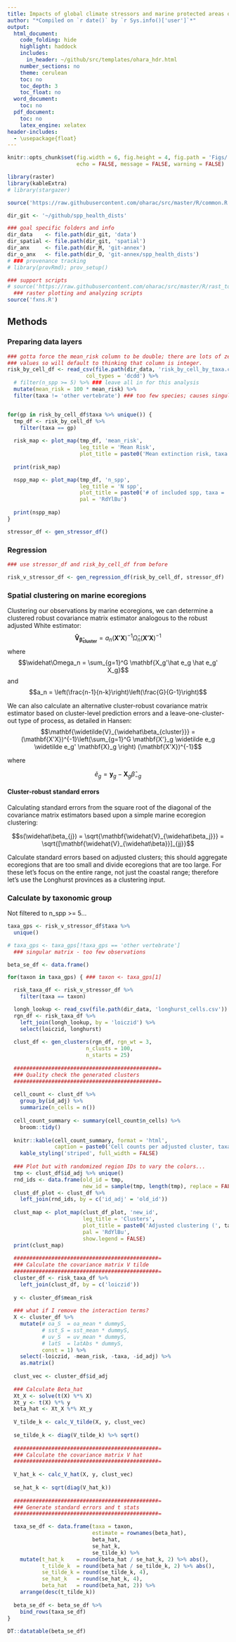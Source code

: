 ```yaml
---
title: Impacts of global climate stressors and marine protected areas on biodiversity risk
author: "*Compiled on `r date()` by `r Sys.info()['user']`*"
output:
  html_document:
    code_folding: hide
    highlight: haddock
    includes:
      in_header: ~/github/src/templates/ohara_hdr.html
    number_sections: no
    theme: cerulean
    toc: no
    toc_depth: 3
    toc_float: no
  word_document:
    toc: no
  pdf_document:
    toc: no
    latex_engine: xelatex
header-includes: 
  - \usepackage{float}
---
```


``` r

knitr::opts_chunk$set(fig.width = 6, fig.height = 4, fig.path = 'Figs/',
                      echo = FALSE, message = FALSE, warning = FALSE)

library(raster)
library(kableExtra)
# library(stargazer)

source('https://raw.githubusercontent.com/oharac/src/master/R/common.R')

dir_git <- '~/github/spp_health_dists'

### goal specific folders and info
dir_data    <- file.path(dir_git, 'data')
dir_spatial <- file.path(dir_git, 'spatial')
dir_anx     <- file.path(dir_M, 'git-annex')
dir_o_anx   <- file.path(dir_O, 'git-annex/spp_health_dists')
# ### provenance tracking
# library(provRmd); prov_setup()

### support scripts
# source('https://raw.githubusercontent.com/oharac/src/master/R/rast_tools.R')) 
  ### raster plotting and analyzing scripts
source('fxns.R')

```


## Methods 

### Preparing data layers

``` r

### gotta force the mean_risk column to be double; there are lots of zero
### values so will default to thinking that column is integer.
risk_by_cell_df <- read_csv(file.path(dir_data, 'risk_by_cell_by_taxa.csv'),
                         col_types = 'dcdd') %>%
  # filter(n_spp >= 5) %>% ### leave all in for this analysis
  mutate(mean_risk = 100 * mean_risk) %>%
  filter(taxa != 'other vertebrate') ### too few species; causes singular matrix


for(gp in risk_by_cell_df$taxa %>% unique()) {
  tmp_df <- risk_by_cell_df %>%
    filter(taxa == gp)
  
  risk_map <- plot_map(tmp_df, 'mean_risk', 
                       leg_title = 'Mean Risk',
                       plot_title = paste0('Mean extinction risk, taxa = ', gp))
  
  print(risk_map)

  nspp_map <- plot_map(tmp_df, 'n_spp', 
                       leg_title = 'N spp',
                       plot_title = paste0('# of included spp, taxa = ', gp),
                       pal = 'RdYlBu')
  
  print(nspp_map)
}

```


``` r

stressor_df <- gen_stressor_df()

```

### Regression

``` r

### use stressor_df and risk_by_cell_df from before

risk_v_stressor_df <- gen_regression_df(risk_by_cell_df, stressor_df)

```

### Spatial clustering on marine ecoregions

Clustering our observations by marine ecoregions, we can determine a clustered robust covariance matrix estimator analogous to the robust adjusted White estimator:
$$\mathbf{\widehat{V}_{\widehat\beta_{cluster}}} = a_n(\mathbf{X'X})^{-1}\widehat\Omega_n (\mathbf{X'X})^{-1}$$
where
$$\widehat\Omega_n = \sum_{g=1}^G \mathbf{X_g'\hat e_g \hat e_g' X_g}$$
and 
$$a_n = \left(\frac{n-1}{n-k}\right)\left(\frac{G}{G-1}\right)$$


We can also calculate an alternative cluster-robust covariance matrix estimator based on cluster-level prediction errors and a leave-one-cluster-out type of process, as detailed in Hansen:
$$\mathbf{\widetilde{V}_{\widehat\beta_{cluster}}} = (\mathbf{X'X})^{-1}\left(\sum_{g=1}^G \mathbf{X'}_g \widetilde e_g \widetilde e_g' \mathbf{X}_g \right) (\mathbf{X'X})^{-1}$$

where 

$$\widetilde e_g = \mathbf{y}_g - \mathbf{X}_g \widehat \beta_{-g}$$

#### Cluster-robust standard errors

Calculating standard errors from the square root of the diagonal of the covariance matrix estimators based upon a simple marine ecoregion clustering:

$$s(\widehat\beta_{j}) = \sqrt{\mathbf{\widehat{V}_{\widehat\beta_j}}} = \sqrt{[\mathbf{\widehat{V}_{\widehat\beta}}]_{jj}}$$

Calculate standard errors based on adjusted clusters; this should aggregate ecoregions that are too small and divide ecoregions that are too large.  For these let's focus on the entire range, not just the coastal range; therefore let's use the Longhurst provinces as a clustering input.

### Calculate by taxonomic group

Not filtered to n_spp >= 5...

``` r

taxa_gps <- risk_v_stressor_df$taxa %>% 
  unique()

# taxa_gps <- taxa_gps[!taxa_gps == 'other vertebrate']
  ### singular matrix - too few observations

beta_se_df <- data.frame()

for(taxon in taxa_gps) { ### taxon <- taxa_gps[1]

  risk_taxa_df <- risk_v_stressor_df %>%
    filter(taxa == taxon)

  longh_lookup <- read_csv(file.path(dir_data, 'longhurst_cells.csv'))
  rgn_df <- risk_taxa_df %>%
    left_join(longh_lookup, by = 'loiczid') %>%
    select(loiczid, longhurst)
  
  clust_df <- gen_clusters(rgn_df, rgn_wt = 3, 
                         n_clusts = 100, 
                         n_starts = 25)
  
  ##############################################=
  ### Quality check the generated clusters
  ##############################################=
  
  cell_count <- clust_df %>%
    group_by(id_adj) %>%
    summarize(n_cells = n())
  
  cell_count_summary <- summary(cell_count$n_cells) %>%
    broom::tidy()
  
  knitr::kable(cell_count_summary, format = 'html',
               caption = paste0('Cell counts per adjusted cluster, taxa = ', taxon)) %>%
    kable_styling('striped', full_width = FALSE)
  
  ### Plot but with randomized region IDs to vary the colors...
  tmp <- clust_df$id_adj %>% unique()
  rnd_ids <- data.frame(old_id = tmp,
                        new_id = sample(tmp, length(tmp), replace = FALSE))
  clust_df_plot <- clust_df %>%
    left_join(rnd_ids, by = c('id_adj' = 'old_id'))
    
  clust_map <- plot_map(clust_df_plot, 'new_id', 
                        leg_title = 'Clusters',
                        plot_title = paste0('Adjusted clustering (', taxon, ')'),
                        pal = 'RdYlBu',
                        show.legend = FALSE)
  print(clust_map)
  
  ##############################################=
  ### Calculate the covariance matrix V tilde
  ##############################################=
  cluster_df <- risk_taxa_df %>%
    left_join(clust_df, by = c('loiczid'))
  
  y <- cluster_df$mean_risk
  
  ### what if I remove the interaction terms?
  X <- cluster_df %>%
    mutate(# oa_S  = oa_mean * dummyS,
           # sst_S = sst_mean * dummyS,
           # uv_S  = uv_mean * dummyS,
           # latS  = latAbs * dummyS,
           const = 1) %>%
    select(-loiczid, -mean_risk, -taxa, -id_adj) %>%
    as.matrix()
  
  clust_vec <- cluster_df$id_adj
  
  ### Calculate Beta_hat
  Xt_X <- solve(t(X) %*% X)
  Xt_y <- t(X) %*% y
  beta_hat <- Xt_X %*% Xt_y
  
  V_tilde_k <- calc_V_tilde(X, y, clust_vec)
  
  se_tilde_k <- diag(V_tilde_k) %>% sqrt()
  
  ##############################################=
  ### Calculate the covariance matrix V hat
  ##############################################=
  
  V_hat_k <- calc_V_hat(X, y, clust_vec)
  
  se_hat_k <- sqrt(diag(V_hat_k))
  
  ##############################################=
  ### Generate standard errors and t stats
  ##############################################=

  taxa_se_df <- data.frame(taxa = taxon,
                           estimate = rownames(beta_hat),
                           beta_hat,
                           se_hat_k,
                           se_tilde_k) %>%
    mutate(t_hat_k    = round(beta_hat / se_hat_k, 2) %>% abs(),
           t_tilde_k  = round(beta_hat / se_tilde_k, 2) %>% abs(),
           se_tilde_k = round(se_tilde_k, 4),
           se_hat_k   = round(se_hat_k, 4),
           beta_hat   = round(beta_hat, 2)) %>%
    arrange(desc(t_tilde_k))
  
  beta_se_df <- beta_se_df %>%
    bind_rows(taxa_se_df)
}
  
DT::datatable(beta_se_df)


```

